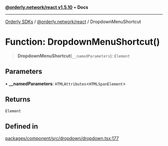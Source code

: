 [**@orderly.network/react v1.5.10**](/sdks/tech-doc/@orderly.network/react/README) • **Docs**

***

[Orderly SDKs](/sdks/tech-doc/packages) / [@orderly.network/react](/sdks/tech-doc/@orderly.network/react/README) / DropdownMenuShortcut

# Function: DropdownMenuShortcut()

> **DropdownMenuShortcut**(`__namedParameters`): `Element`

## Parameters

• **\_\_namedParameters**: `HTMLAttributes`\<`HTMLSpanElement`\>

## Returns

`Element`

## Defined in

[packages/component/src/dropdown/dropdown.tsx:177](https://github.com/OrderlyNetwork/js-sdk/blob/554ae704783e3b83c40bb234a899e8f02987d9b6/packages/component/src/dropdown/dropdown.tsx#L177)
